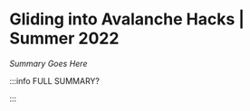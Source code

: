 # Gliding into Avalanche Hacks | Summer 2022

_Summary Goes Here_


<DocCardList />

:::info FULL SUMMARY?

<QuestButton
  text="Go To Campaign Page"
  link="https://app.stackup.dev/campaign_page/gliding-into-avalanche-hacks-%7C-summer-2022"
/>

:::
